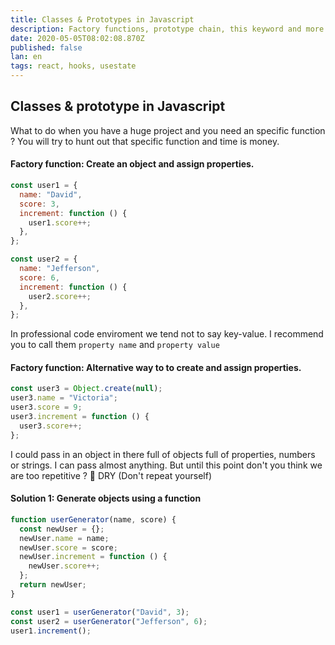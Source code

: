 ```yaml
---
title: Classes & Prototypes in Javascript
description: Factory functions, prototype chain, this keyword and more.
date: 2020-05-05T08:02:08.870Z
published: false
lan: en
tags: react, hooks, usestate
---
```


## Classes & prototype in Javascript

What to do when you have a huge project and you need an specific function ?
You will try to hunt out that specific function and time is money.

#### Factory function: Create an object and assign properties.

```js
const user1 = {
  name: "David",
  score: 3,
  increment: function () {
    user1.score++;
  },
};
```

```js
const user2 = {
  name: "Jefferson",
  score: 6,
  increment: function () {
    user2.score++;
  },
};
```

In professional code enviroment we tend not to say key-value. I recommend you to call them `property name` and `property value`

#### Factory function: Alternative way to to create and assign properties.

```js
const user3 = Object.create(null);
user3.name = "Victoria";
user3.score = 9;
user3.increment = function () {
  user3.score++;
};
```

I could pass in an object in there full of objects full of properties, numbers or strings. I can pass almost anything.
But until this point don't you think we are too repetitive ? 🤔 DRY (Don't repeat yourself)

#### Solution 1: Generate objects using a function

```js
function userGenerator(name, score) {
  const newUser = {};
  newUser.name = name;
  newUser.score = score;
  newUser.increment = function () {
    newUser.score++;
  };
  return newUser;
}

const user1 = userGenerator("David", 3);
const user2 = userGenerator("Jefferson", 6);
user1.increment();
```
